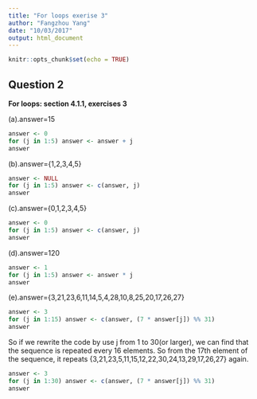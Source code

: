 ```yaml
---
title: "For loops exerise 3"
author: "Fangzhou Yang"
date: "10/03/2017"
output: html_document
---
```


```r
knitr::opts_chunk$set(echo = TRUE)
```

## Question 2
**For loops: section 4.1.1, exercises 3**

(a).answer=15
```r
answer <- 0
for (j in 1:5) answer <- answer + j
answer
```

(b).answer={1,2,3,4,5}
```r
answer <- NULL
for (j in 1:5) answer <- c(answer, j)
answer
```

(c).answer={0,1,2,3,4,5}
```r
answer <- 0
for (j in 1:5) answer <- c(answer, j)
answer
```

(d).answer=120
```r
answer <- 1
for (j in 1:5) answer <- answer * j
answer
```

(e).answer={3,21,23,6,11,14,5,4,28,10,8,25,20,17,26,27}
```r
answer <- 3
for (j in 1:15) answer <- c(answer, (7 * answer[j]) %% 31)
answer
```

So if we rewrite the code by use j from 1 to 30(or larger), we can find that the sequence is repeated every 16 elements. So from the 17th element of the sequence, it repeats {3,21,23,5,11,15,12,22,30,24,13,29,17,26,27} again.
```r
answer <- 3
for (j in 1:30) answer <- c(answer, (7 * answer[j]) %% 31)
answer
```
